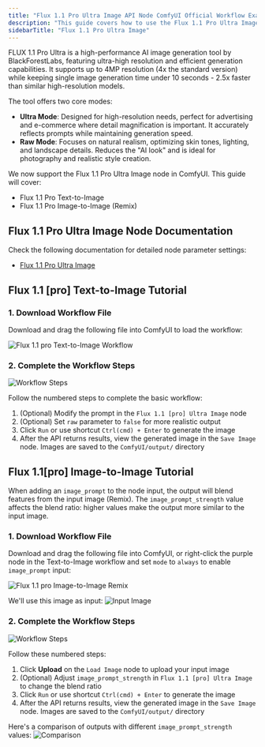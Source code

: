 ```yaml
---
title: "Flux 1.1 Pro Ultra Image API Node ComfyUI Official Workflow Examples"
description: "This guide covers how to use the Flux 1.1 Pro Ultra Image API node in ComfyUI"
sidebarTitle: "Flux 1.1 Pro Ultra Image"
---
```



FLUX 1.1 Pro Ultra is a high-performance AI image generation tool by BlackForestLabs, featuring ultra-high resolution and efficient generation capabilities. It supports up to 4MP resolution (4x the standard version) while keeping single image generation time under 10 seconds - 2.5x faster than similar high-resolution models.

The tool offers two core modes:
- **Ultra Mode**: Designed for high-resolution needs, perfect for advertising and e-commerce where detail magnification is important. It accurately reflects prompts while maintaining generation speed.
- **Raw Mode**: Focuses on natural realism, optimizing skin tones, lighting, and landscape details. Reduces the "AI look" and is ideal for photography and realistic style creation.

We now support the Flux 1.1 Pro Ultra Image node in ComfyUI. This guide will cover:
- Flux 1.1 Pro Text-to-Image
- Flux 1.1 Pro Image-to-Image (Remix)

<ReqHint/>
<UpdateReminder/>

## Flux 1.1 Pro Ultra Image Node Documentation

Check the following documentation for detailed node parameter settings:

- [Flux 1.1 Pro Ultra Image](/images/built-in-nodes/api_nodes/bfl/flux-1-1-pro-ultra-image.jpg)

## Flux 1.1 [pro] Text-to-Image Tutorial

### 1. Download Workflow File

Download and drag the following file into ComfyUI to load the workflow:

![Flux 1.1 pro Text-to-Image Workflow](https://raw.githubusercontent.com/Comfy-Org/example_workflows/main/api_nodes/bfl/flux_1_1_pro_t2i.png)

### 2. Complete the Workflow Steps

![Workflow Steps](/images/tutorial/api_nodes/bfl/flux_1_1_pro_t2i_step_guide.jpg)

Follow the numbered steps to complete the basic workflow:

1. (Optional) Modify the prompt in the `Flux 1.1 [pro] Ultra Image` node
2. (Optional) Set `raw` parameter to `false` for more realistic output
3. Click `Run` or use shortcut `Ctrl(cmd) + Enter` to generate the image
4. After the API returns results, view the generated image in the `Save Image` node. Images are saved to the `ComfyUI/output/` directory

## Flux 1.1[pro] Image-to-Image Tutorial

When adding an `image_prompt` to the node input, the output will blend features from the input image (Remix). The `image_prompt_strength` value affects the blend ratio: higher values make the output more similar to the input image.

### 1. Download Workflow File

Download and drag the following file into ComfyUI, or right-click the purple node in the Text-to-Image workflow and set `mode` to `always` to enable `image_prompt` input:

![Flux 1.1 pro Image-to-Image Remix](https://raw.githubusercontent.com/Comfy-Org/example_workflows/main/api_nodes/bfl/flux_1_1_pro_i2i.png)

We'll use this image as input:
![Input Image](https://raw.githubusercontent.com/Comfy-Org/example_workflows/main/api_nodes/openai-dall-e-3/text2image.png)

### 2. Complete the Workflow Steps

![Workflow Steps](/images/tutorial/api_nodes/bfl/flux_1_1_pro_i2i_step_guide.jpg)

Follow these numbered steps:
1. Click **Upload** on the `Load Image` node to upload your input image
2. (Optional) Adjust `image_prompt_strength` in `Flux 1.1 [pro] Ultra Image` to change the blend ratio
3. Click `Run` or use shortcut `Ctrl(cmd) + Enter` to generate the image
4. After the API returns results, view the generated image in the `Save Image` node. Images are saved to the `ComfyUI/output/` directory

Here's a comparison of outputs with different `image_prompt_strength` values:
![Comparison](/images/tutorial/api_nodes/bfl/flux_1_1_pro_image_prompt_strength.jpg)
